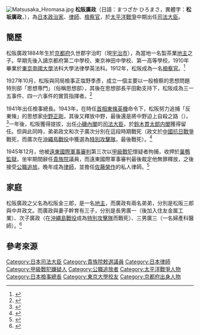 [[File:Matsusaka_Hiromasa.jpg|thumb]]
'''松阪廣政'''（日語：まつざか ひろまさ，異體字：'''松坂廣政'''，{{Bd|1884年|3月25日|1960年|1月5日}}），為[[日本|日本]][[政治家|政治家]]、[[律師|律師]]、[[檢察官|檢察官]]，於[[太平洋戰爭|太平洋戰爭]]中期出任[[法務大臣|司法大臣]]。

== 簡歷 ==
松阪廣政1884年生於[[京都府|京都府]]久世郡宇治町（現[[宇治市|宇治市]]），為當地一名製茶業[[土地主|地主]]之子。早期先後入讀京都府第二中學校、東京神田中學校、第一高等學校，1910年畢業於[[東京帝國大學|東京帝國大學]]法科大學法律學英法科。1912年，松阪成為一名[[檢察官|檢察官]]。<ref>{{cite book |author1=松阪広政伝刊行会 |script-title=ja:松阪広政伝 |date=1969 |publisher=松阪広政伝刊行会 |ref=https://iss.ndl.go.jp/books/R100000002-I000001214305-00}}</ref>

1927年10月，松阪與同局檢事正塩野季彥，成立一個主要以一般檢察的思想問題特別部「思想専門」（俗稱思想部），其後在思想部長平田勳支持下，松阪成為三一五事件、四一六事件的實質指揮者。<ref>{{cite web |author1=松阪広政 |script-title=ja:コトバンク |url=https://kotobank.jp/word/%E6%9D%BE%E9%98%AA%E5%BA%83%E6%94%BF-1110229 |accessdate=2020-11-27}}</ref>

1941年出任檢事總長。1943年，在時任[[日本首相|首相]][[東條英機|東條英機]]命令下，松阪努力追捕「反東條」的思想家[[中野正剛|中野正剛]]，其後又釋放中野，最後還是將中野迫上自殺之路（{{Translink|ja|中野正剛事件}}）。<ref>{{cite book |author1=管賀江留郎 |script-title=ja:道徳感情はなぜ人を誤らせるのか - 冤罪、虐殺、正しい心 |date=2016 |publisher=洋泉社 |isbn=4-80-030745-7}}</ref>一年後，松阪獲得提拔，出任[[小磯內閣|小磯內閣]]的[[法務大臣|司法大臣]]，於[[鈴木貫太郎内閣|鈴木貫太郎内閣]]獲得留任。但與此同時，弟弟政文和次子廣次分別在這段時期戰死（政文於[[中國抗日戰爭|中國抗日戰爭]]戰死，而廣次在[[沖繩島戰役|沖繩島戰役]]中獲選為[[特別攻擊隊|特別攻擊隊]]，最後戰死）。<ref>{{cite book |author1=秦郁彦 |script-title=ja:日本官僚制総合事典：1868 - 2000 |date=2001 |publisher=東京大学出版会 |isbn=978-4130301213}}</ref>

1945年12月，他被[[遠東國際軍事審判|遠東國際軍事審判]]第三次以[[甲級戰犯|甲級戰犯]]懷疑者拘捕，收押於[[巢鴨監獄|巢鴨監獄]]，坐牢期間辭任[[貴族院|貴族院]]議員，而遠東國際軍事審判最後裁定他無罪釋放，之後接受[[公職追放|公職追放]]。晚年成為[[律師|律師]]，並擔任[[佐藤榮作|佐藤榮作]]的私人律師。<ref>{{cite news |author1=斉藤 勝久 |script-title=ja:検察を止められない法相に怒る政権党：戦後初期、内閣が倒れた二つの疑獄事件（4） |url=https://www.nippon.com/ja/japan-topics/c08104/ |accessdate=2020-11-27 |publisher=Nippon.com |archive-date=2020-10-31 |archive-url=https://web.archive.org/web/20201031082447/https://www.nippon.com/ja/japan-topics/c08104/ |dead-url=no }}</ref>

== 家庭 ==
松阪廣政之父名為松阪金三郎，是一名[[土地主|地主]]，而廣政有兩名弟弟，分別是松阪三郎與中井政文。而廣政與妻子幹育有三子，分別是長男廣一（後加入住友金属工業）、次子廣政（在[[沖繩島戰役|沖繩島戰役]]成為[[特別攻擊隊|特別攻擊隊]]而戰死）、三男廣三（一名婦產科醫師）。<ref>{{cite book |author1=人事興信所 |script-title=ja:人事興信録 |date=1966 |edition=23版|page=p.8-24}}</ref>

== 參考來源 ==
{{Reflist}}

{{司法大臣}}
{{檢事總長}}

{{DEFAULTSORT:Matsuzaka Hiromasa}}
[[Category:日本司法大臣|Category:日本司法大臣]]
[[Category:貴族院敕選議員|Category:貴族院敕選議員]]
[[Category:日本律師|Category:日本律師]]
[[Category:甲級戰犯嫌疑人|Category:甲級戰犯嫌疑人]]
[[Category:公職追放者|Category:公職追放者]]
[[Category:太平洋戰爭人物|Category:太平洋戰爭人物]]
[[Category:日本檢事總長|Category:日本檢事總長]]
[[Category:東京大學校友|Category:東京大學校友]]
[[Category:京都府出身人物|Category:京都府出身人物]]